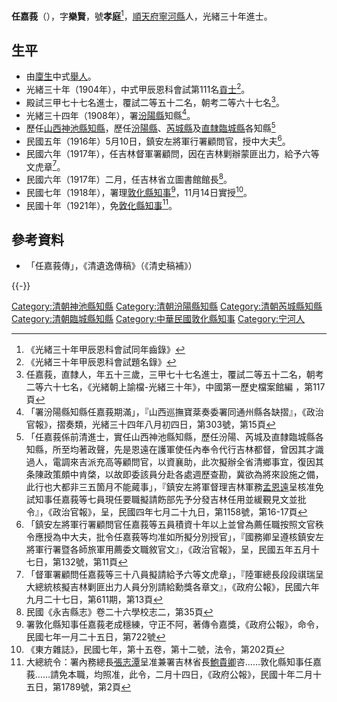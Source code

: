 {{Multiple issues|
{{Prose|time=2022-04-02T15:05:20+00:00}}
{{Tone|time=2022-04-02T15:05:20+00:00}}
}}
'''任嘉莪'''（{{bd|1852年||？年||catIdx=R任}}），字'''樂賢'''，號'''孝庭'''<ref>《光緒三十年甲辰恩科會試同年齒錄》</ref>，[[順天府|順天府]][[寧河縣|寧河縣]]人，光緒三十年進士。

== 生平 ==
* 由[[廩生|廩生]]中式[[舉人|舉人]]。
* 光緒三十年（1904年），中式甲辰恩科會試第111名[[貢士|貢士]]<ref>《光緒三十年甲辰恩科會試題名錄》</ref>。
* 殿試三甲七十七名進士，覆試二等五十二名，朝考二等六十七名<ref>任嘉莪，直隸人，年五十三歲，三甲七十七名進士，覆試二等五十二名，朝考二等六十七名，《光緒朝上諭檔-光緒三十年》，中國第一歷史檔案館編 ，第117頁</ref>。
* 光緒三十四年（1908年），署[[汾陽縣|汾陽縣]]知縣<ref>「署汾陽縣知縣任嘉莪期滿」，『山西巡撫寶棻奏委署同通州縣各缺摺』，《政治官報》，摺奏類，光緒三十四年八月初四日，第303號，第15頁</ref>。
* 歷任[[山西|山西]][[神池縣|神池縣]][[知縣|知縣]]，歷任[[汾陽縣|汾陽縣]]、[[芮城縣|芮城縣]]及[[直隸|直隸]][[臨城縣|臨城縣]]各知縣<ref>「任嘉莪係前清進士，實任山西神池縣知縣，歷任汾陽、芮城及直隸臨城縣各知縣，所至均著政聲，先是恩遠在護軍使任內奉令代行吉林都督，曾因其才識過人，電調來吉派充高等顧問官，以資襄助，此次擬辦全省清鄉事宜，復因其条陳政策頗中肯棨，以故即委該員分赴各處週歷查勘，冀欲為將來設施之備，此行也大都非三五箇月不能蕆事」，『鎮安左將軍督理吉林軍務[[孟恩遠|孟恩遠]]呈核准免試知事任嘉莪等七員現任要職擬請飭部先予分發吉林任用並緩覲見文並批令』，《政治官報》，呈，民國四年七月二十九日，第1158號，第16-17頁</ref>
* 民國五年（1916年）5月10日，鎮安左將軍行署顧問官，授中大夫<ref>「鎮安左將軍行署顧問官任嘉莪等五員積資十年以上並曾為薦任職按照文官秩令應授為中大夫，批令任嘉莪等均准如所擬分別授官」，『國務卿呈遵核鎮安左將軍行署暨各師旅軍用薦委文職敘官文』，《政治官報》，呈，民國五年五月十七日，第132號，第11頁</ref>。
* 民國六年（1917年），任吉林督軍署顧問，因在吉林剿辦蒙匪出力，給予六等文虎章<ref>「督軍署顧問任嘉莪等三十八員擬請給予六等文虎章」，『陸軍總長段段祺瑞呈大總統核擬吉林剿匪出力人員分別請給勳獎各章文』，《政府公報》，民國六年九月二十七日，第611期，第13頁</ref>。
* 民國六年（1917年）二月，任吉林省立圖書館館長<ref>民國《永吉縣志》卷二十六學校志二，第35頁</ref>。
* 民國七年（1918年），署理[[敦化縣|敦化縣]][[知事|知事]]<ref>署敦化縣知事任嘉莪老成穩練，守正不阿，著傳令嘉獎，《政府公報》，命令，民國七年一月二十五日，第722號</ref>，11月14日實授<ref>《東方雜誌》，民國七年，第十五卷，第十二號，法令，第202頁</ref>。
* 民國十年（1921年），免[[敦化縣|敦化縣]][[知事|知事]]<ref>大總統令：署內務總長[[張志潭|張志潭]]呈准兼署吉林省長[[鮑貴卿|鮑貴卿]]咨……敦化縣知事任嘉莪……請免本職，均照准，此令，二月十四日，《政府公報》，民國十年二月十五日，第1789號，第2頁</ref>。

==參考資料==
* 「任嘉莪傳」，《清遺逸傳稿》（《清史稿補》）
{{reflist}}

{{-}}

{{光緒三十年甲辰恩科殿試金榜}}

{{DEFAULTSORT:R任}}

[[Category:清朝神池縣知縣|Category:清朝神池縣知縣]]
[[Category:清朝汾陽縣知縣|Category:清朝汾陽縣知縣]]
[[Category:清朝芮城縣知縣|Category:清朝芮城縣知縣]]
[[Category:清朝臨城縣知縣|Category:清朝臨城縣知縣]]
[[Category:中華民國敦化縣知事|Category:中華民國敦化縣知事]]
[[Category:宁河人|Category:宁河人]]